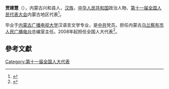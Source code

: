 '''贾建慧'''（{{bd|1961年||}}），内蒙古兴和县人，[[汉族|汉族]]，[[中华人民共和国|中华人民共和国]]政治人物、[[第十一届全国人民代表大会|第十一届全国人民代表大会]]内蒙古地区代表<ref>{{cite web|author=新华网|title=第十一届全国人大代表|url=http://news.xinhuanet.com/ziliao/2008-03/03/content_7708230.htm?node=36628|publisher=新华网|accessdate=2014-01-07|archive-date=2014-01-10|archive-url=https://web.archive.org/web/20140110211415/http://news.xinhuanet.com/ziliao/2008-03/03/content_7708230.htm?node=36628|dead-url=no}}</ref>。

毕业于[[内蒙古广播电视大学|内蒙古广播电视大学]]汉语言文学专业，是[[中共|中共]]党员。担任内蒙古[[乌兰察布市人民广播电台|乌兰察布市人民广播电台]]总编室主任。2008年起担任全国人大代表<ref>{{cite news|title=全国人大代表信息-贾建慧|url=http://210.82.31.1:8084/delegate/viewDelegate.action?dbid=110336|accessdate=2013-04-05|newspaper=全国人大网|archive-url=https://web.archive.org/web/20140222012219/http://www.npc.gov.cn/delegate/viewDelegate.action?dbid=110336|archive-date=2014-02-22|dead-url=yes}}</ref>。

==參考文獻==
{{reflist}}
[[Category:第十一届全国人大代表|Category:第十一届全国人大代表]]